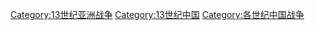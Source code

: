 [[Category:13世纪亚洲战争|Category:13世纪亚洲战争]]
[[Category:13世纪中国|Category:13世纪中国]]
[[Category:各世纪中国战争|Category:各世纪中国战争]]